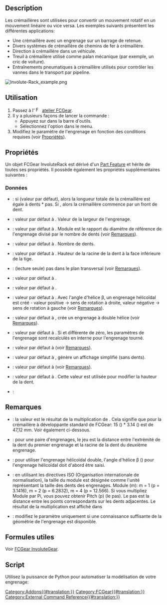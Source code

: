 <languages/>

{{Docnav/fr
|[[FCGear_InternalInvoluteGear/fr|Engrenage à développante interne]]
|[[FCGear_CycloidGear/fr|Engrenage cycloïde]]
|[[FCGear_Workbench/fr|Atelier FCGear]]
|IconL=FCGear_InternalInvoluteGear.svg
|IconR=FCGear_CycloidGear.svg
|IconC=FCGear_workbench_icon.svg
}}

{{GuiCommand/fr
|Name=FCGear InvoluteRack
|Name/fr=FCGear Engrenage à crémaillère
|MenuLocation=Gear → Involute Rack
|Workbenches=[[FCGear_Workbench/fr|FCGear]]
|Shortcut=Aucun
|Version=v0.16
|SeeAlso=[[FCGear_InvoluteGear/fr|FCGear Engrenage à développante]]
}}

== Description ==

Les crémaillères sont utilisées pour convertir un mouvement rotatif en un mouvement linéaire ou vice versa. Les exemples suivants présentent les différentes applications:
* Une crémaillère avec un engrenage sur un barrage de retenue.
* Divers systèmes de crémaillère de chemins de fer à crémaillère.
* Direction à crémaillère dans un véhicule.
* Treuil à crémaillère utilisé comme palan mécanique (par exemple, un cric de voiture).
* Entraînements pneumatiques à crémaillère utilisés pour contrôler les vannes dans le transport par pipeline.

[[Image:Involute-Rack_example.png]]
{{Caption|De gauche à droite : engrenage droit, engrenage hélicoïdal, engrenage hélicoïdal double.}}

==Utilisation==

# Passez à l' [[Image:FCGear_workbench_icon.svg|16px]] [[FCGear_Workbench/fr|atelier FCGear]].
# Il y a plusieurs façons de lancer la commande :
#* Appuyez sur {{Button|[[File:FCGear_InvoluteRack.svg|16px]] [[FCGear_InvoluteRack/fr|Involute Rack]]}} dans la barre d'outils.
#* Sélectionnez l'option {{MenuCommand|Gear → [[File:FCGear_InvoluteRack.svg|16px]] Involute Rack}} dans le menu.
# Modifiez le paramètre de l'engrenage en fonction des conditions requises (voir [[#Propri.C3.A9t.C3.A9s|Propriétés]]).

==Propriétés==

Un objet FCGear InvoluteRack est dérivé d'un [[Part_Feature/fr|Part Feature]] et hérite de toutes ses propriétés. Il possède également les propriétés supplémentaires suivantes :

===Données===

{{Properties_Title|base}}

* {{PropertyData|add_endings|Bool}} : si {{True}} (valeur par défaut), alors la longueur totale de la crémaillère est égale à dents * pas. Si {{False}}, alors la crémaillère commence par un front de dent.
* {{PropertyData|height|Length}} : valeur par défaut à {{Value|5 mm}}. Valeur de la largeur de l'engrenage.
* {{PropertyData|module|Length}} : valeur par défaut à {{Value|1 mm}}. Module est le rapport du diamètre de référence de l'engrenage divisé par le nombre de dents (voir [[#Remarques|Remarques]]).
* {{PropertyData|teeth|Integer}} : valeur par défaut à {{Value|15}}. Nombre de dents.
* {{PropertyData|thickness|Length}} : valeur par défaut à {{Value|5}}. Hauteur de la racine de la dent à la face inférieure de la tige.

{{Properties_Title|computed}}

* {{PropertyData|transverse_pitch|Length}} : (lecture seule) pas dans le plan transversal (voir [[#Remarques|Remarques]]).

{{Properties_Title|fillets}}

* {{PropertyData|head_fillet|Float}} : valeur par défaut à {{value|0 mm}}.
* {{PropertyData|root_fillet|Float}} : valeur par défaut à {{value|0 mm}}.

{{Properties_Title|helical}}

* {{PropertyData|beta|Angle}} : valeur par défaut à {{Value|0 °}}. Avec l'angle d'hélice β, un engrenage hélicoïdal est créé - valeur positive → sens de rotation à droite, valeur négative → sens de rotation à gauche (voir [[#Remarques|Remarques]]).
* {{PropertyData|double_helix|Bool}} : valeur par défaut à {{False}}, {{True}} crée un engrenage à double hélice (voir [[#Remarques|Remarques]]).
* {{PropertyData|properties_from_tool|Bool}} : valeur par défaut à {{False}}. Si {{True}} et {{PropertyData|beta}} différente de zéro, les paramètres de l'engrenage sont recalculés en interne pour l'engrenage tourné.

{{Properties_Title|involute}}

* {{PropertyData|pressure_angle|Angle}} : valeur par défaut à {{Value|20 °}} (voir [[#Remarques|Remarques]]).

{{Properties_Title|precision}}

* {{PropertyData|simplified|Bool}} : valeur par défaut à {{False}}, {{True}} génère un affichage simplifié (sans dents).

{{Properties_Title|tolerance}}

* {{PropertyData|clearance|Float}} : valeur par défaut à {{Value|0.25}} (voir [[#Remarques|Remarques]]).
* {{PropertyData|head|Float}} : valeur par défaut à {{Value|0}}. Cette valeur est utilisée pour modifier la hauteur de la dent.

{{Properties_Title|version}}

* {{PropertyData|version|String}} :

==Remarques==

*  {{Emphasis|transverse_pitch}}: la valeur est le résultat de la multiplication de {{Emphasis|module * pi}}. Cela signifie que pour la crémaillère à développante standard de FCGear: 15 ({{Emphasis|teeth}}) * 3.14 ({{Emphasis|transverse_pitch}}) est de 47,12 mm. Voir également {{Emphasis|module}} ci-dessous.
*  {{Emphasis|clearance}}: pour une paire d'engrenages, le jeu est la distance entre l'extrémité de la dent du premier engrenage et la racine de la dent du deuxième engrenage.
* {{Emphasis|double_helix}}: pour utiliser l'engrenage hélicoïdal double, l'angle d'hélice β ({{Emphasis|beta}}) pour l'engrenage hélicoïdal doit d'abord être saisi.
* {{Emphasis|module}}: en utilisant les directives ISO (Organisation internationale de normalisation), la taille du module est désignée comme l'unité représentant la taille des dents des engrenages. Module (m): m = 1 (p = 3.1416), m = 2 (p = 6.2832), m = 4 (p = 12.566). Si vous multipliez Module par Pi, vous pouvez obtenir Pitch (p) (le pas). Le pas est la distance entre les points correspondants sur les dents adjacentes. Le résultat de la multiplication est affiché dans {{Emphasis|transverse_pitch}}
* {{Emphasis|pressure_parameter}}: modifiez le paramètre uniquement si une connaissance suffisante de la géométrie de l'engrenage est disponible.

== Formules utiles ==

Voir [[FCGear_InvoluteGear/fr#Formules_utiles|FCGear InvoluteGear]].

==Script==

Utilisez la puissance de Python pour automatiser la modélisation de votre engrenage:
{{Code|code=
import FreeCAD as App
import freecad.gears.commands
gear = freecad.gears.commands.CreateInvoluteRack.create()
gear.teeth = 20
gear.beta = 20
gear.height = 10
gear.double_helix = True
App.ActiveDocument.recompute()
Gui.SendMsgToActiveView("ViewFit")
}}


{{Docnav/fr
|[[FCGear_InternalInvoluteGear/fr|Engrenage à développante interne]]
|[[FCGear_CycloidGear/fr|Engrenage cycloïde]]
|[[FCGear_Workbench/fr|Atelier FCGear]]
|IconL=FCGear_InternalInvoluteGear.svg
|IconR=FCGear_CycloidGear.svg
|IconC=FCGear_workbench_icon.svg
}}

[[Category:Addons{{#translation:}}]]
[[Category:FCGear{{#translation:}}]]
[[Category:External Command Reference{{#translation:}}]]